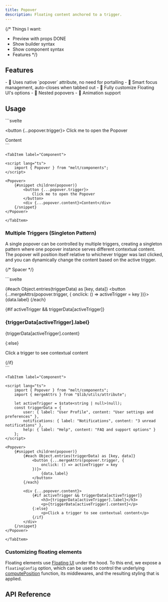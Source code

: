 ```yaml
---
title: Popover
description: Floating content anchored to a trigger.
---
```


{/*
Things I want:
- Preview with props DONE
- Show builder syntax
- Show component syntax
- Features
*/}

<Preview client:load />

## Features

<Features>
- 🌳 Uses native `popover` attribute, no need for portalling
- 🧠 Smart focus management, auto-closes when tabbed out
- 🎈 Fully customize Floating UI's options
- 🪺 Nested popovers
- 🎨 Animation support
</Features>

## Usage

<Tabs>
	<TabItem label="Builder">
```svelte
<script lang="ts">
	import { Popover } from "melt/builders";

	const popover = new Popover();
</script>

<button {...popover.trigger}>
	Click me to open the Popover
</button>
<div {...popover.content}>
	<div {...popover.arrow}></div>
	Content
</div>
```
	</TabItem>

	<TabItem label="Component">
```svelte
<script lang="ts">
	import { Popover } from "melt/components";
</script>

<Popover>
	{#snippet children(popover)}
		<button {...popover.trigger}>
			Click me to open the Popover
		</button>
		<div {...popover.content}>Content</div>
	{/snippet}
</Popover>
```
	</TabItem>
</Tabs>

### Multiple Triggers (Singleton Pattern)

A single popover can be controlled by multiple triggers, creating a singleton pattern where one popover instance serves different contextual content. The popover will position itself relative to whichever trigger was last clicked, and you can dynamically change the content based on the active trigger.

{/* Spacer */}
<div class="py-2" aria-hidden="true" />

<PreviewMultipleTriggers client:load />

<Tabs>
	<TabItem label="Builder">
```svelte
<script lang="ts">
	import { Popover } from "melt/builders";
	import { mergeAttrs } from "$lib/utils/attribute";

	const popover = new Popover();
	let activeTrigger = $state<string | null>(null);

	const triggerData = {
		user: { label: "User Profile", content: "User settings and preferences" },
		notifications: { label: "Notifications", content: "3 unread notifications" },
		help: { label: "Help", content: "FAQ and support options" }
	};
</script>

{#each Object.entries(triggerData) as [key, data]}
	<button {...mergeAttrs(popover.trigger, {
		onclick: () => activeTrigger = key
	})}>
		{data.label}
	</button>
{/each}

<div {...popover.content}>
	{#if activeTrigger && triggerData[activeTrigger]}
		<h3>{triggerData[activeTrigger].label}</h3>
		<p>{triggerData[activeTrigger].content}</p>
	{:else}
		<p>Click a trigger to see contextual content</p>
	{/if}
</div>
```
	</TabItem>

	<TabItem label="Component">
```svelte
<script lang="ts">
	import { Popover } from "melt/components";
	import { mergeAttrs } from "$lib/utils/attribute";

	let activeTrigger = $state<string | null>(null);
	const triggerData = {
		user: { label: "User Profile", content: "User settings and preferences" },
		notifications: { label: "Notifications", content: "3 unread notifications" },
		help: { label: "Help", content: "FAQ and support options" }
	};
</script>

<Popover>
	{#snippet children(popover)}
		{#each Object.entries(triggerData) as [key, data]}
			<button {...mergeAttrs(popover.trigger, {
				onclick: () => activeTrigger = key
			})}>
				{data.label}
			</button>
		{/each}

		<div {...popover.content}>
			{#if activeTrigger && triggerData[activeTrigger]}
				<h3>{triggerData[activeTrigger].label}</h3>
				<p>{triggerData[activeTrigger].content}</p>
			{:else}
				<p>Click a trigger to see contextual content</p>
			{/if}
		</div>
	{/snippet}
</Popover>
```
	</TabItem>
</Tabs>

### Customizing floating elements

Floating elements use [Floating UI](https://floating-ui.com/) under the hood. To this end, we expose a `floatingConfig` option, which can be used to control the underlying [computePosition](https://floating-ui.com/docs/computePosition) function, its middlewares, and the resulting styling that is applied.


## API Reference

<ApiTable entry="Popover" />
